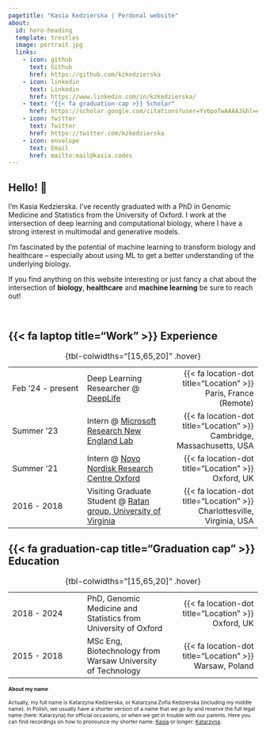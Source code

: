 ```yaml
---
pagetitle: "Kasia Kedzierska | Perdonal website"
about:
  id: hero-heading
  template: trestles
  image: portrait.jpg
  links:
    - icon: github
      text: Github
      href: https://github.com/kzkedzierska
    - icon: linkedin
      text: Linkedin
      href: https://www.linkedin.com/in/kzkedzierska/
    - text: "{{< fa graduation-cap >}} Scholar"
      href: https://scholar.google.com/citations?user=Yv6poTwAAAAJ&hl=en
    - icon: twitter
      text: Twitter
      href: https://twitter.com/kzkedzierska
    - icon: envelope
      text: Email
      href: mailto:mail@kasia.codes
---
```


::: {#hero-heading}
## Hello! 👋

I'm Kasia Kedzierska. I’ve recently graduated with a PhD in Genomic Medicine and Statistics from the University of Oxford. I work at the intersection of deep learning and computational biology, where I have a strong interest in multimodal and generative models.

I'm fascinated by the potential of machine learning to transform biology and healthcare -- especially about using ML to get a better understanding of the underlying biology.

If you find anything on this website interesting or just fancy a chat about the intersection of **biology**, **healthcare** and **machine learning** be sure to reach out!
:::

</br>

## {{< fa laptop title="Work" >}} Experience

<!-- {{< fa laptop title="Work" >}} -->

| | | |   
|:-----|:------|------:|  
| [Feb '24 - present]{.small-text} | Deep Learning Researcher \@ [DeepLife](https://www.deeplife.co/) | [{{< fa location-dot title="Location" >}} Paris, France (Remote)]{.small-text}
| [Summer '23]{.small-text} | Intern \@ [Microsoft Research New England Lab](https://www.microsoft.com/en-us/research/lab/microsoft-research-new-england/) | [{{< fa location-dot title="Location" >}} Cambridge, Massachusetts, USA]{.small-text}
| [Summer '21]{.small-text} | Intern \@ [Novo Nordisk Research Centre Oxford](https://www.novonordisk.com/science-and-technology/research-and-technology-centres/oxford-research-centre.html) | [{{< fa location-dot title="Location" >}} Oxford, UK]{.small-text}
| [2016 - 2018]{.small-text} | Visiting Graduate Student \@ [Ratan group, University of Virginia](https://med.virginia.edu/faculty/faculty-listing/ar7jq/) | [{{< fa location-dot title="Location" >}} Charlottesville, Virginia, USA]{.small-text} | 

: {tbl-colwidths="[15,65,20]" .hover}

## {{< fa graduation-cap title="Graduation cap" >}}  Education

| | | |   
|:-----|:------|------:|  
| [2018 - 2024]{.small-text} | PhD, Genomic Medicine and Statistics from University of Oxford | [{{< fa location-dot title="Location" >}} Oxford, UK]{.small-text} |
| [2015 - 2018]{.small-text} | MSc Eng, Biotechnology from Warsaw University of Technology | [{{< fa location-dot title="Location" >}} Warsaw, Poland]{.small-text} |

: {tbl-colwidths="[15,65,20]" .hover}


::: {style="font-size: 75%;"}
#### About my name

Actually, my full name is Katarzyna Kedzierska, or Katarzyna Zofia Kedzierska (including my middle name). In Polish, we usually have a shorter version of a name that we go by and reserve the full legal name (here: Katarzyna) for official occasions, or when we get in trouble with our parents. Here you can find recordings on how to pronounce my shorter name: [Kasia](https://www.howtopronounce.com/kasia/30911273) or longer: [Katarzyna](https://www.howtopronounce.com/katarzyna/28825507).
:::

